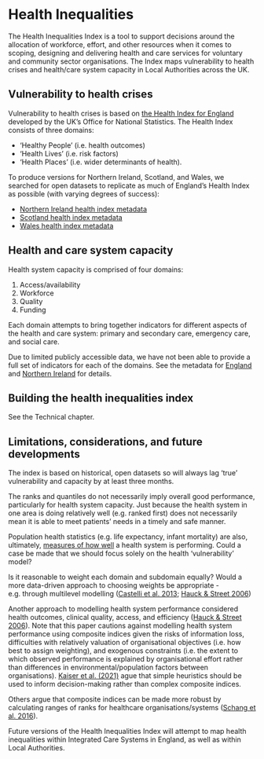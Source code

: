 # Health Inequalities

The Health Inequalities Index is a tool to support decisions around the allocation of workforce, effort, and other resources when it comes to scoping, designing and delivering health and care services for voluntary and community sector organisations. The Index maps vulnerability to health crises and health/care system capacity in Local Authorities across the UK.

## Vulnerability to health crises
Vulnerability to health crises is based on [the Health Index for England](https://www.ons.gov.uk/peoplepopulationandcommunity/healthandsocialcare/healthandwellbeing/articles/developingthehealthindexforengland/2015to2018) developed by the UK’s Office for National Statistics. The Health Index consists of three domains: 

- 'Healthy People' (i.e. health outcomes)
- 'Health Lives' (i.e. risk factors)
- 'Health Places' (i.e. wider determinants of health).

To produce versions for Northern Ireland, Scotland, and Wales, we searched for open datasets to replicate as much of England's Health Index as possible (with varying degrees of success):

- [Northern Ireland health index metadata](https://github.com/britishredcrosssociety/resilience-index/blob/main/R/vulnerability/health-inequalities/northern-ireland/metadata.md)
- [Scotland health index metadata](https://github.com/britishredcrosssociety/resilience-index/blob/main/R/vulnerability/health-inequalities/scotland/metadata.md)
- [Wales health index metadata](https://github.com/britishredcrosssociety/resilience-index/blob/main/R/vulnerability/health-inequalities/wales/metadata.md)

## Health and care system capacity
Health system capacity is comprised of four domains:

1. Access/availability
2. Workforce
3. Quality
4. Funding

Each domain attempts to bring together indicators for different aspects of the health and care system: primary and secondary care, emergency care, and social care.

Due to limited publicly accessible data, we have not been able to provide a full set of indicators for each of the domains. See the metadata for [England](https://github.com/britishredcrosssociety/resilience-index/blob/main/R/capacity/health-inequalities/england/metadata.md) and [Northern Ireland](https://github.com/britishredcrosssociety/resilience-index/blob/main/R/capacity/health-inequalities/northern-ireland/metadata.md) for details.

## Building the health inequalities index
See the Technical chapter.

## Limitations, considerations, and future developments
The index is based on historical, open datasets so will always lag 'true' vulnerability and capacity by at least three months.

The ranks and quantiles do not necessarily imply overall good performance, particularly for health system capacity. Just because the health system in one area is doing relatively well (e.g. ranked first) does not necessarily mean it is able to meet patients' needs in a timely and safe manner.

Population health statistics (e.g. life expectancy, infant mortality) are also, ultimately, [measures of how well](https://www.oecd.org/els/health-systems/1959989.pdf) a health system is performing. Could a case be made that we should focus solely on the health 'vulnerability' model?

Is it reasonable to weight each domain and subdomain equally? Would a more data-driven approach to choosing weights be appropriate - e.g. through multilevel modelling ([Castelli et al. 2013](https://www.ncbi.nlm.nih.gov/pmc/articles/PMC3726938/); [Hauck & Street 2006](https://www.sciencedirect.com/science/article/abs/pii/S0167629606000130))

Another approach to modelling health system performance considered health outcomes, clinical quality, access, and efficiency ([Hauck & Street 2006](https://www.sciencedirect.com/science/article/pii/S0167629606000130)). Note that this paper cautions against modelling health system performance using composite indices given the risks of information loss, difficulties with relatively valuation of organisational objectives (i.e. how best to assign weighting), and exogenous constraints (i.e. the extent to which observed performance is explained by organisational effort rather than differences in environmental/population factors between organisations). [Kaiser et al. (2021)](https://health-policy-systems.biomedcentral.com/articles/10.1186/s12961-021-00702-4) ague that simple heuristics should be used to inform decision-making rather than complex composite indices.

Others argue that composite indices can be made more robust by calculating ranges of ranks for healthcare organisations/systems ([Schang et al. 2016](https://www.sciencedirect.com/science/article/abs/pii/S0277953616303100?via%3Dihub)).

Future versions of the Health Inequalities Index will attempt to map health inequalities within Integrated Care Systems in England, as well as within Local Authorities.
